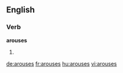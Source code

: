 
==English==

===Verb===
'''arouses'''

# {{third-person singular of|arouse}}

[[de:arouses]]
[[fr:arouses]]
[[hu:arouses]]
[[vi:arouses]]
